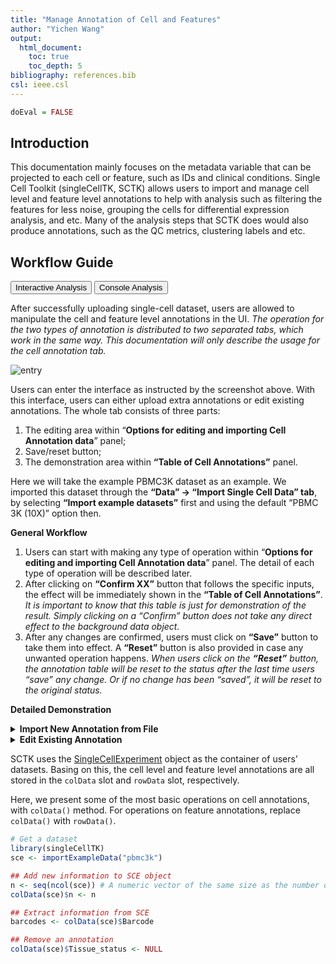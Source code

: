 ```yaml
---
title: "Manage Annotation of Cell and Features"
author: "Yichen Wang"
output:
  html_document:
    toc: true
    toc_depth: 5
bibliography: references.bib
csl: ieee.csl
---
```


```r
doEval = FALSE
```

````{=html}
<head>
<meta name="viewport" content="width=device-width, initial-scale=1">
</head>
<body>
````

## Introduction

This documentation mainly focuses on the metadata variable that can be projected to each cell or feature, such as IDs and clinical conditions. Single Cell Toolkit (singleCellTK, SCTK) allows users to import and manage cell level and feature level annotations to help with analysis such as filtering the features for less noise, grouping the cells for differential expression analysis, and etc. Many of the analysis steps that SCTK does would also produce annotations, such as the QC metrics, clustering labels and etc. 

## Workflow Guide

````{=html}
<div class="tab">
  <button class="tablinks" onclick="openTab(event, 'interactive')" id="ia-button">Interactive Analysis</button>
  <button class="tablinks" onclick="openTab(event, 'console')" id="console-button">Console Analysis</button>
</div>

<div id="interactive" class="tabcontent">
````

After successfully uploading single-cell dataset, users are allowed to manipulate the cell and feature level annotations in the UI. *The operation for the two types of annotation is distributed to two separated tabs, which work in the same way. This documentation will only describe the usage for the cell annotation tab.*  

![entry](ui_screenshots/cell_annotation/cell_ann_ui_entry.png)\

Users can enter the interface as instructed by the screenshot above. With this interface, users can either upload extra annotations or edit existing annotations. The whole tab consists of three parts: 

1. The editing area within "**Options for editing and importing Cell Annotation data**" panel;
2. Save/reset button;
3. The demonstration area within **"Table of Cell Annotations"** panel. 

Here we will take the example PBMC3K dataset as an example. We imported this dataset through the **“Data” -> “Import Single Cell Data” tab**, by selecting **“Import example datasets”** first and using the default “PBMC 3K (10X)” option then.  

**General Workflow**

1. Users can start with making any type of operation within "**Options for editing and importing Cell Annotation data**" panel. The detail of each type of operation will be described later. 
2. After clicking on **"Confirm XX"** button that follows the specific inputs, the effect will be immediately shown in the **"Table of Cell Annotations"**. 
*It is important to know that this table is just for demonstration of the result. Simply clicking on a "Confirm" button does not take any direct effect to the background data object.*
3. After any changes are confirmed, users must click on **"Save"** button to take them into effect. A **"Reset"** button is also provided in case any unwanted operation happens. 
*When users click on the **"Reset"** button, the annotation table will be reset to the status after the last time users "save" any change. Or if no change has been "saved", it will be reset to the original status.* 

**Detailed Demonstration**
````{=html}
<details>
  <summary><b>Import New Annotation from File</b></summary>
````

Users can upload a metadata table that annotates the cells in the dataset with multiple variables. The file has to be in Comma-Separated Values (CSV) format, and have the first header row for the variable names. All cells in the file have to match with the existing dataset in both order and amount, so that SCTK can correctly identify the information and merge it to the background data container.  

Users can choose to replace all existing annotation with the new table, by selecting the radio button **"Replace Cell Annotations"**, or merge the new table into the existing table, by selecting **"Add to existing Cell Annotations"**. Note that by choosing to merge, SCTK will overwrite the the variables with the same name.  

````{=html}
</details>
<details>
  <summary><b>Edit Existing Annotation</b></summary>
  <details>
    <summary><b>Bins</b></summary>
````

Users can modify an existing column of annotation by changing all values that meet a criteria (alphabetically ordered comparison by "=", ">", "<", ">=" or "<=") to a new value. In the UI, users can choose the annotation at the selection input **"select attribute"**, and then set the binning point by selecting an existing value at the selection input **"select attribute value"** or entering the desired value at **"criteria parameter"**. The criteria type (comparison symbol) can be selected at **"select comparison"**. The new value to be filled in to the bin can be entered at **"bin name"**. Finally, press **"Confirm Bin"** button to temporarily save the result and preview it in the table at the bottom of the page.  

>For example: There is an annotation named `"ann1"`, with values `"a", "b", "c", "d", "e", ...` in the dataset, and users want to change all the values in `"ann1"`, that come after `"d"`, to `"afterD"`. The steps would be: 1. Choose `"ann1"` at **"select attribute"**; 2. Select `"d"` at **"select attribute value"** or enter `"d"` at **"criteria parameter"**; 3. Select `>` at **"select comparison"**; 4. Enter `"afterD"` at **"bin name"**.  

````{=html}
</details>
<details>
  <summary><b>Merge columns</b></summary>
````  

![entry](ui_screenshots/cell_annotation/cell_ann_ui_merge.png)\

Users can merge any two columns that exist in the cell annotation table. SCTK merges them in a direct concatenate manner, with allowing setting a customized separator. As shown in the screenshot above, user should enter the **"Merge Columns" tab** to access this functionality. Different values should be selected for the **"Select first column"** and **Select second column"** input. The order of these selections matters as it will determine how the values are ordered in the merged field. It is recommended that users set an `_` (underscore) or a `-` (dash) as the input for **"add separator between merged values"**. Setting a ` ` (space) here will not trigger any direct error but is not a best practice. After determining all the three inputs, users should click on **"Confirm Merge"** button to make the change. The effect can be immediately observed in the **"Table of Cell Annotations"** at the bottom, as shown in the lower part of the screenshot above.    

````{=html}
</details>
<details>
  <summary><b>Magic Fill</b></summary>
````

Users can modify a column of annotation (column A) according to another column (column B). The rows that has a certain value in column B will be selected and these rows in column A will be modified to a user-entered value. Select column B at **"select attribute column"**, and column A at **"select column to fill"**. The value to be found in column B should be selected at **"select attribute value"**, and the new value to fill into column A should be entered at **"new value"**. 

````{=html}
</details>
<details>
  <summary><b>Clean</b></summary>
````

![entry](ui_screenshots/cell_annotation/cell_ann_ui_clean.png)\

Users can clean up a selected column by removing any "alphabets", "digits", "spaces", or "symbols" from all the values in this column. First users will need to specify the column at **"Select attribute column"**, and choose what type of clean-up should be performed at **"select removal criteria"**. Then users must click on **"Confirm Clean"** to enable the change. The effect can be immediately observed in the **"Table of Cell Annotations"** at the bottom, as shown in the lower part of the screenshot above.   

````{=html}
</details>
<details>
  <summary><b>Add column</b></summary>
````

![entry](ui_screenshots/cell_annotation/cell_ann_ui_newCol.png)\

Users can add a new column where all values are the same. Users will need to define the name of the new column at **"enter new empty column name"**, and the value of this column at **"default value to fill"**. Then users need to click on **"Create Column"** make the change. The effect can be immediately observed in the **"Table of Cell Annotations"** at the bottom, as shown in the screenshot above.

````{=html}
</details>
<details>
  <summary><b>Delete column</b></summary>
````

![entry](ui_screenshots/cell_annotation/cell_ann_ui_delete.png)\

User can remove an entire column. The unwanted column can be deleted by simply selecting the name of the column at **"select attribute to delete"** and click on the **"Delete"** button. The effect can be immediately observed in the **"Table of Cell Annotations"** at the bottom, as shown in the screenshot above.

````{=html}
  </details>
</details>
</div>

<div id="console" class="tabcontent">
````

SCTK uses the [SingleCellExperiment](https://rdrr.io/bioc/SingleCellExperiment/man/SingleCellExperiment.html) object as the container of users' datasets. Basing on this, the cell level and feature level annotations are all stored in the `colData` slot and `rowData` slot, respectively. 

Here, we present some of the most basic operations on cell annotations, with `colData()` method. For operations on feature annotations, replace `colData()` with `rowData()`.

```R
# Get a dataset
library(singleCellTK)
sce <- importExampleData("pbmc3k")

## Add new information to SCE object
n <- seq(ncol(sce)) # A numeric vector of the same size as the number of cells
colData(sce)$n <- n

## Extract information from SCE
barcodes <- colData(sce)$Barcode

## Remove an annotation
colData(sce)$Tissue_status <- NULL
```

````{=html} 
</div>
<script>
document.getElementById("ia-button").click();
</script>
</body>
````
